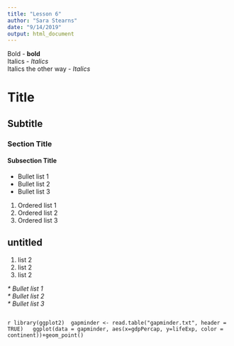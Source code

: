 ```yaml
---
title: "Lesson 6"
author: "Sara Stearns"
date: "9/14/2019"
output: html_document
---
```

Bold - **bold**  
Italics - _Italics_  
Italics the other way - *Italics*    


# Title  

## Subtitle  

### Section Title  

#### Subsection Title  

- Bullet list 1  
- Bullet list 2  
- Bullet list 3    

1. Ordered list 1  
1. Ordered list 2  
1. Ordered list 3  

## untitled  

1. list 2  
1. list 2  
1. list 2  

_* Bullet list 1  
* Bullet list 2  
* Bullet list 3_  


```r
```
```r
library(ggplot2) 
gapminder <- read.table("gapminder.txt", header = TRUE)  
ggplot(data = gapminder, aes(x=gdpPercap, y=lifeExp, color = continent))+geom_point()```  
